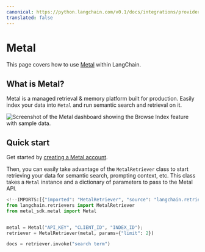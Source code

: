 ```yaml
---
canonical: https://python.langchain.com/v0.1/docs/integrations/providers/metal
translated: false
---
```


# Metal

This page covers how to use [Metal](https://getmetal.io) within LangChain.

## What is Metal?

Metal is a  managed retrieval & memory platform built for production. Easily index your data into `Metal` and run semantic search and retrieval on it.

![Screenshot of the Metal dashboard showing the Browse Index feature with sample data.](/img/MetalDash.png "Metal Dashboard Interface")

## Quick start

Get started by [creating a Metal account](https://app.getmetal.io/signup).

Then, you can easily take advantage of the `MetalRetriever` class to start retrieving your data for semantic search, prompting context, etc. This class takes a `Metal` instance and a dictionary of parameters to pass to the Metal API.

```python
<!--IMPORTS:[{"imported": "MetalRetriever", "source": "langchain.retrievers", "docs": "https://api.python.langchain.com/en/latest/retrievers/langchain_community.retrievers.metal.MetalRetriever.html", "title": "Metal"}]-->
from langchain.retrievers import MetalRetriever
from metal_sdk.metal import Metal


metal = Metal("API_KEY", "CLIENT_ID", "INDEX_ID");
retriever = MetalRetriever(metal, params={"limit": 2})

docs = retriever.invoke("search term")
```